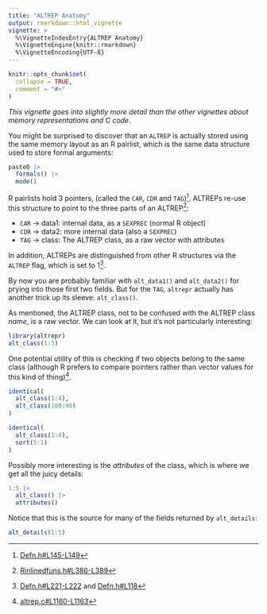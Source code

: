 ```yaml
---
title: "ALTREP Anatomy"
output: rmarkdown::html_vignette
vignette: >
  %\VignetteIndexEntry{ALTREP Anatomy}
  %\VignetteEngine{knitr::rmarkdown}
  %\VignetteEncoding{UTF-8}
---
```


```r
knitr::opts_chunk$set(
  collapse = TRUE,
  comment = "#>"
)
```

*This vignette goes into slightly more detail than the other vignettes
about memory representations and C code*.

You might be surprised to discover that an `ALTREP` is actually stored using
the same memory layout as an R pairlist, which is the same data structure used
to store formal arguments:

```r
paste0 |>
  formals() |>
  mode()
```

R pairlists hold 3 pointers, (called the `CAR`, `CDR` and `TAG`)^[[Defn.h#L145-L149](https://github.com/wch/r-source/blob/7d5117ad947beed213d3d4538bfe36441478ebef/src/include/Defn.h#L145-L149)].
ALTREPs re-use this structure to point to the three parts of an ALTREP^[[Rinlinedfuns.h#L386-L389](https://github.com/wch/r-source/blob/7d5117ad947beed213d3d4538bfe36441478ebef/src/include/Rinlinedfuns.h#L386-L389)]:

  * `CAR` -> data1: internal data, as a `SEXPREC` (normal R object)
  * `CDR` -> data2: more internal data (also a `SEXPREC`)
  * `TAG` -> class: The ALTREP class, as a raw vector with attributes
  
In addition, ALTREPs are distinguished from other R structures via the `ALTREP`
flag, which is set to 1^[[Defn.h#L221-L222](https://github.com/wch/r-source/blob/7d5117ad947beed213d3d4538bfe36441478ebef/src/include/Defn.h#L221-L222) and [Defn.h#L118](https://github.com/wch/r-source/blob/7d5117ad947beed213d3d4538bfe36441478ebef/src/include/Defn.h#L118)].
  
By now you are probably familiar with `alt_data1()` and `alt_data2()` for prying into those
first two fields.
But for the `TAG`, `altrepr` actually has another trick up its sleeve: `alt_class()`.

As mentioned, the ALTREP class, not to be confused with the ALTREP class *name*, 
is a raw vector. 
We can look at it, but it's not particularly interesting:

```r
library(altrepr)
alt_class(1:3)
```

One potential utility of this is checking if two objects belong to the same
class (although R prefers to compare pointers rather than vector values for this kind of thing)^[[altrep.c#L1160-L1163](https://github.com/wch/r-source/blob/7d5117ad947beed213d3d4538bfe36441478ebef/src/main/altrep.c#L1160-L1163)].

```r
identical(
  alt_class(1:4),
  alt_class(100:90)
)
```
```r
identical(
  alt_class(1:4),
  sort(5:1)
)
```

Possibly more interesting is the *attributes* of the class, which is where we 
get all the juicy details:
```r
1:5 |>
  alt_class() |>
  attributes()
```

Notice that this is the source for many of the fields returned by `alt_details`:

```r
alt_details(1:5)
```


